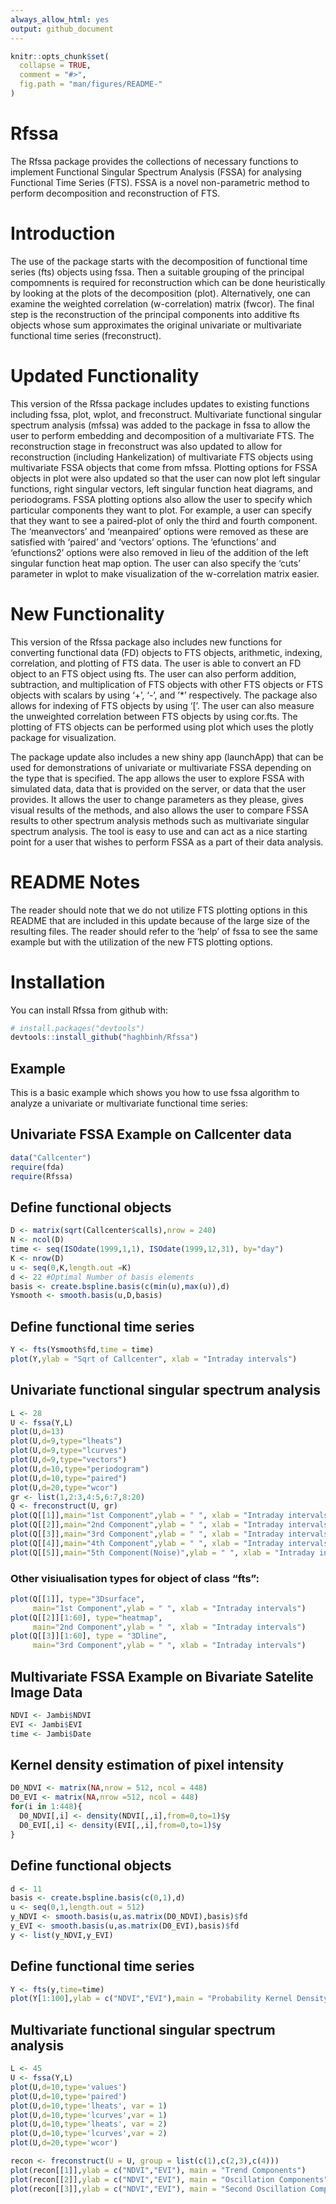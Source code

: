 ```yaml
---
always_allow_html: yes
output: github_document
---
```


<!-- README.md is generated from README.Rmd. Please edit that file -->

```r
knitr::opts_chunk$set(
  collapse = TRUE,
  comment = "#>",
  fig.path = "man/figures/README-"
)
```

# Rfssa

The Rfssa package provides the collections of necessary functions to implement Functional Singular Spectrum Analysis (FSSA) for analysing Functional Time Series (FTS). FSSA is a novel non-parametric method to perform decomposition and reconstruction of FTS.

# Introduction

The use of the package starts with the decomposition of functional time series (fts) objects using fssa. Then a suitable grouping of the principal compomnents is required for reconstruction which can be done heuristically by looking at the plots of the decomposition (plot). Alternatively, one can examine the weighted correlation (w-correlation) matrix (fwcor). The final step is the reconstruction of the principal components into additive fts objects whose sum approximates the original univariate or multivariate functional time series (freconstruct).

# Updated Functionality

This version of the Rfssa package includes updates to existing functions including fssa, plot, wplot, and freconstruct. Multivariate functional singular spectrum analysis (mfssa) was added to the package in fssa to allow the user to perform embedding and decomposition of a multivariate FTS. The reconstruction stage in freconstruct was also updated to allow for reconstruction (including Hankelization) of multivariate FTS objects using multivariate FSSA objects that come from mfssa. Plotting options for FSSA objects in plot were also updated so that the user can now plot left singular functions, right singular vectors, left singular function heat diagrams, and periodograms. FSSA plotting options also allow the user to specify which particular components they want to plot. For example, a user can specify that they want to see a paired-plot of only the third and fourth component. The 'meanvectors' and 'meanpaired' options were removed as these are satisfied with 'paired' and 'vectors' options. The 'efunctions' and 'efunctions2' options were also removed in lieu of the addition of the left singular function heat map option. The user can also specify the 'cuts' parameter in wplot to make visualization of the w-correlation matrix easier.

# New Functionality

This version of the Rfssa package also includes new functions for converting functional data (FD) objects to FTS objects, arithmetic, indexing, correlation, and plotting of FTS data. The user is able to convert an FD object to an FTS object using fts. The user can also perform addition, subtraction, and multiplication of FTS objects with other FTS objects or FTS objects with scalars by using '+', '-', and '*' respectively. The package also allows for indexing of FTS objects by using '['. The user can also measure the unweighted correlation between FTS objects by using cor.fts. The plotting of FTS objects can be performed using plot which uses the plotly package for visualization.

The package update also includes a new shiny app (launchApp) that can be used for demonstrations of univariate or multivariate FSSA depending on the type that is specified. The app allows the user to explore FSSA with simulated data, data that is provided on the server, or data that the user provides. It allows the user to change parameters as they please, gives visual results of the methods, and also allows the user to compare FSSA results to other spectrum analysis methods such as multivariate singular spectrum analysis. The tool is easy to use and can act as a nice starting point for a user that wishes to perform FSSA as a part of their data analysis.

# README Notes

The reader should note that we do not utilize FTS plotting options in this README that are included in this update because of the large size of the resulting files. The reader should refer to the 'help' of fssa to see the same example but with the utilization of the new FTS plotting options.

# Installation

You can install Rfssa from github with:

```r
# install.packages("devtools")
devtools::install_github("haghbinh/Rfssa")
```

## Example

This is a basic example which shows you how to use fssa algorithm to analyze a univariate or multivariate functional time series:

## Univariate FSSA Example on Callcenter data
```r
data("Callcenter")
require(fda)
require(Rfssa)
```

## Define functional objects
```r
D <- matrix(sqrt(Callcenter$calls),nrow = 240)
N <- ncol(D)
time <- seq(ISOdate(1999,1,1), ISOdate(1999,12,31), by="day")
K <- nrow(D)
u <- seq(0,K,length.out =K)
d <- 22 #Optimal Number of basis elements
basis <- create.bspline.basis(c(min(u),max(u)),d)
Ysmooth <- smooth.basis(u,D,basis)
```

## Define functional time series
```r
Y <- fts(Ysmooth$fd,time = time)
plot(Y,ylab = "Sqrt of Callcenter", xlab = "Intraday intervals")
```

## Univariate functional singular spectrum analysis
```r
L <- 28
U <- fssa(Y,L)
plot(U,d=13)
plot(U,d=9,type="lheats")
plot(U,d=9,type="lcurves")
plot(U,d=9,type="vectors")
plot(U,d=10,type="periodogram")
plot(U,d=10,type="paired")
plot(U,d=20,type="wcor")
gr <- list(1,2:3,4:5,6:7,8:20)
Q <- freconstruct(U, gr)
plot(Q[[1]],main="1st Component",ylab = " ", xlab = "Intraday intervals")
plot(Q[[2]],main="2nd Component",ylab = " ", xlab = "Intraday intervals")
plot(Q[[3]],main="3rd Component",ylab = " ", xlab = "Intraday intervals")
plot(Q[[4]],main="4th Component",ylab = " ", xlab = "Intraday intervals")
plot(Q[[5]],main="5th Component(Noise)",ylab = " ", xlab = "Intraday intervals")
```

### Other visiualisation types for object of class "fts":  
```r
plot(Q[[1]], type="3Dsurface",
     main="1st Component",ylab = " ", xlab = "Intraday intervals")
plot(Q[[2]][1:60], type="heatmap",
     main="2nd Component",ylab = " ", xlab = "Intraday intervals")
plot(Q[[3]][1:60], type = "3Dline",
     main="3rd Component",ylab = " ", xlab = "Intraday intervals")
```
## Multivariate FSSA Example on Bivariate Satelite Image Data
```r
NDVI <- Jambi$NDVI
EVI <- Jambi$EVI
time <- Jambi$Date
```

## Kernel density estimation of pixel intensity
```r
D0_NDVI <- matrix(NA,nrow = 512, ncol = 448)
D0_EVI <- matrix(NA,nrow =512, ncol = 448)
for(i in 1:448){
  D0_NDVI[,i] <- density(NDVI[,,i],from=0,to=1)$y
  D0_EVI[,i] <- density(EVI[,,i],from=0,to=1)$y
}
```

## Define functional objects
```r
d <- 11
basis <- create.bspline.basis(c(0,1),d)
u <- seq(0,1,length.out = 512)
y_NDVI <- smooth.basis(u,as.matrix(D0_NDVI),basis)$fd
y_EVI <- smooth.basis(u,as.matrix(D0_EVI),basis)$fd
y <- list(y_NDVI,y_EVI)
```

## Define functional time series
```r
Y <- fts(y,time=time)
plot(Y[1:100],ylab = c("NDVI","EVI"),main = "Probability Kernel Density")
```

## Multivariate functional singular spectrum analysis
```r
L <- 45
U <- fssa(Y,L)
plot(U,d=10,type='values')
plot(U,d=10,type='paired')
plot(U,d=10,type='lheats', var = 1)
plot(U,d=10,type='lcurves',var = 1)
plot(U,d=10,type='lheats', var = 2)
plot(U,d=10,type='lcurves',var = 2)
plot(U,d=20,type='wcor')

recon <- freconstruct(U = U, group = list(c(1),c(2,3),c(4)))
plot(recon[[1]],ylab = c("NDVI","EVI"), main = "Trend Components")
plot(recon[[2]],ylab = c("NDVI","EVI"), main = "Oscillation Components")
plot(recon[[3]],ylab = c("NDVI","EVI"), main = "Second Oscillation Components")
```

